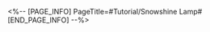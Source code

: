 <%-- [PAGE_INFO]
PageTitle=#Tutorial/Snowshine Lamp#
[END_PAGE_INFO] --%>
{{Tutorial
|sort      = 602701
|title     = Snowshine Lamp
|subtitle  = 
|type      = Adventure
|about     = 
|image1    = Tutorial Snowshine Lamp 1.png{{subst:void|<!--$UPLOAD:<<SpriteOutput/TutorialPic/TutorialPage_602701.png>-<Tutorial Snowshine Lamp 1.png>-<Tutorial Files>>-->}}
|text1     = {{Color|h|nobold=1|Snowshine Lamp}} is a combat support device invented by the Silvermane Guard Technology Division. It consists of two parts: The {{Color|h|nobold=1|base of the lamp}} and the {{Color|h|nobold=1|thermic core}}.
|image2    = Tutorial Snowshine Lamp 2.png{{subst:void|<!--$UPLOAD:<<SpriteOutput/TutorialPic/TutorialPage_602702.png>-<Tutorial Snowshine Lamp 2.png>-<Tutorial Files>>-->}}
|text2     = After picking up the {{Color|h|nobold=1|thermic core}}, approach the {{Color|h|nobold=1|lamp base}} to activate the {{Color|h|nobold=1|Snowshine Lamp}}, generating a thermal energy field around the lamp.
|image3    = Tutorial Snowshine Lamp 3.png{{subst:void|<!--$UPLOAD:<<SpriteOutput/TutorialPic/TutorialPage_602703.png>-<Tutorial Snowshine Lamp 3.png>-<Tutorial Files>>-->}}
|text3     = Enemies within the range of the thermal energy field will lose the Ice DMG boost available in snowstorms, and additionally receive Fire Weakness. It will also take extra Fire DMG, giving allies an advantage in combat.
}}